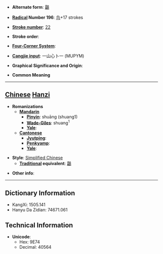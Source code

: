 * '''Alternate form''': [[鸘]]

* '''[[Wiktionary:Chinese radical index| Radical]] Number 196''': [[Wiktionary:Chinese radical index 鸟|鸟]]+17 strokes

* '''[[Wiktionary:Chinese total strokes index|Stroke number]]''': [[Wiktionary:Chinese total strokes index 22|22]]

* '''Stroke order''': 

* '''[[Wiktionary:Chinese four corner index|Four-Corner System]]''': 

* '''[[Wiktionary:Chinese Cangjie index|Cangjie input]]''': 一山心卜一 (MUPYM)

* '''Graphical Significance and Origin''': 

* '''Common Meaning'''

----

== [[Chinese]] [[Hanzi]] ==

* '''Romanizations'''
** '''[[Mandarin]]'''
*** '''[[Pinyin]]''': shuāng (shuang1)
*** '''[[Wade-Giles]]''': shuang<sup>1</sup>
*** '''[[Yale]]''': 
** '''[[Cantonese]]'''
*** '''[[Jyutping]]''':
*** '''[[Penkyamp]]''': 
*** '''[[Yale]]''': 

* '''Style''': [[Simplified Chinese]] 
** '''[[Traditional Chinese|Traditional]] equivalent''': [[鸘]]

* '''Other info''': 

----

== Dictionary Information ==

* KangXi: 1505.141
* Hanyu Da Zidian: 74671.061

== Technical Information ==

* '''Unicode''':
** Hex: 9E74
** Decimal: 40564